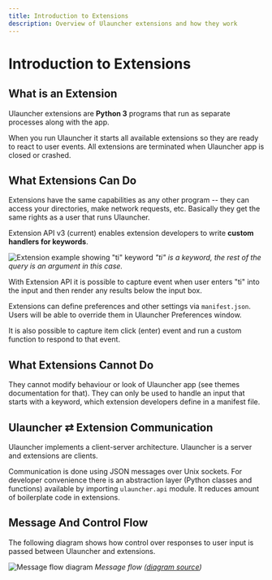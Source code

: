 ```yaml
---
title: Introduction to Extensions
description: Overview of Ulauncher extensions and how they work
---
```


# Introduction to Extensions

## What is an Extension

Ulauncher extensions are **Python 3** programs that run as separate processes along with the app.

When you run Ulauncher it starts all available extensions so they are ready to react to user events.
All extensions are terminated when Ulauncher app is closed or crashed.

## What Extensions Can Do

Extensions have the same capabilities as any other program --
they can access your directories, make network requests, etc.
Basically they get the same rights as a user that runs Ulauncher.

Extension API v3 (current) enables extension developers to write **custom handlers for keywords**.

![Extension example showing "ti" keyword](https://i.imgur.com/QI8jkEP.png)
*"ti" is a keyword, the rest of the query is an argument in this case.*

With Extension API it is possible to capture event when user enters "ti<Space>" into the input
and then render any results below the input box.

Extensions can define preferences and other settings via `manifest.json`. Users will be able to override them in Ulauncher Preferences window.

It is also possible to capture item click (enter) event and run a custom function to respond to that event.

## What Extensions Cannot Do

They cannot modify behaviour or look of Ulauncher app (see themes documentation for that).
They can only be used to handle an input that starts with a keyword, which extension developers define in a manifest file.

## Ulauncher ⇄ Extension Communication

Ulauncher implements a client-server architecture. Ulauncher is a server and extensions are clients.

Communication is done using JSON messages over Unix sockets.
For developer convenience there is an abstraction layer (Python classes and functions) available by importing `ulauncher.api` module.
It reduces amount of boilerplate code in extensions.

## Message And Control Flow

The following diagram shows how control over responses to user input is passed between Ulauncher and extensions.

![Message flow diagram](https://imgur.com/FrgFj2C.png)
*Message flow ([diagram source](https://app.colibridiagrams.net/sequence/#diagram=A4QwTgLglgxloDsIAICqBnApmAUKSs8ISaANiAK4IwAW2e40ciKAogB4SYLpQD2CHDgzYAtAD5U5KrWwAuZBACewTOmRQEyAI4VsSnAj5dkfAG7YylanTALMnMCBgR1Aa0xKA7nzAATAB0EYj9kWRg3dSgAM2RiJWQHLh5+BCCYYmQaENJMDQhhaRsxcQ5k3gEFLAQ-dQBJBGAKCAAVMCgAcw7sVgskQ2M880sy7gqEBQEAfU0mlABbTAgaPlCodQh2ruxMPwGTYbBkUZTKrJy1RL6UACME4DBMfE0OoJBkUnWUPljH9ApSCgoFx5ugcCdxhIpNZZHZkI8IBQwDw4h8vqZYkkxql4WoAa4NFpprNmoUYbYoVg4Y8apZ3p90N9YsDMKCgtVbgllnksadBCIwFCirCqphci51JkWfMyTIKaVONizptOt0wPUQawkD1rvshhYjhDUgpsjVchs6FduAUjQIheT5MgABR8YDQAQgUikJQASlxiORkuQCEwXjRjIxuP+gPQQA))*